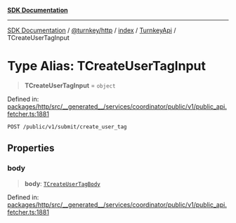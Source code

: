 [**SDK Documentation**](../../../../../../README.mdx)

***

[SDK Documentation](../../../../../../packages.mdx) / [@turnkey/http](../../../../README.mdx) / [index](../../../README.mdx) / [TurnkeyApi](../README.mdx) / TCreateUserTagInput

# Type Alias: TCreateUserTagInput

> **TCreateUserTagInput** = `object`

Defined in: [packages/http/src/\_\_generated\_\_/services/coordinator/public/v1/public\_api.fetcher.ts:1881](https://github.com/tkhq/sdk/blob/078f5423e923fbd1d7fd39440402d7f01d09c3d0/packages/http/src/__generated__/services/coordinator/public/v1/public_api.fetcher.ts#L1881)

`POST /public/v1/submit/create_user_tag`

## Properties

### body

> **body**: [`TCreateUserTagBody`](TCreateUserTagBody.mdx)

Defined in: [packages/http/src/\_\_generated\_\_/services/coordinator/public/v1/public\_api.fetcher.ts:1881](https://github.com/tkhq/sdk/blob/078f5423e923fbd1d7fd39440402d7f01d09c3d0/packages/http/src/__generated__/services/coordinator/public/v1/public_api.fetcher.ts#L1881)
